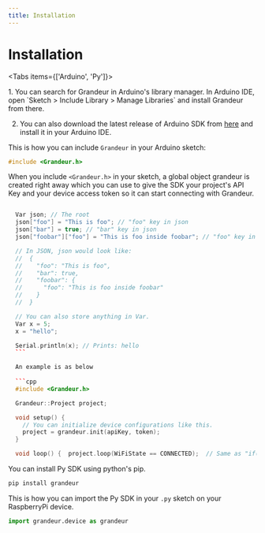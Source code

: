 ```yaml
---
title: Installation
---
```


# Installation

<Tabs items={['Arduino', 'Py']}>

  <Tab>
  1. You can search for Grandeur in Arduino's library manager. In Arduino IDE, open `Sketch > Include Library > Manage Libraries` and install Grandeur from there.

  2. You can also download the latest release of Arduino SDK from [here](https://github.com/grandeurdev/arduino-sdk/releases/tag/1.0.6) and install it in your Arduino IDE.

  This is how you can include `Grandeur` in your Arduino sketch:

```cpp
#include <Grandeur.h>
```

When you include `<Grandeur.h>` in your sketch, a global object grandeur is created right away which you can use to give the SDK your project's API Key and your device access token so it can start connecting with Grandeur.


  ```cpp

    Var json; // The root
    json["foo"] = "This is foo"; // "foo" key in json
    json["bar"] = true; // "bar" key in json
    json["foobar"]["foo"] = "This is foo inside foobar"; // "foo" key in "foobar" key in json

    // In JSON, json would look like:
    //  {
    //    "foo": "This is foo",
    //    "bar": true,
    //    "foobar": {
    //      "foo": "This is foo inside foobar"
    //    }
    //  }

    // You can also store anything in Var.
    Var x = 5;
    x = "hello";

    Serial.println(x); // Prints: hello
    ```

    An example is as below
    
    ```cpp
    #include <Grandeur.h>

    Grandeur::Project project;

    void setup() {
      // You can initialize device configurations like this.
      project = grandeur.init(apiKey, token);
    }

    void loop() {  project.loop(WiFiState == CONNECTED);  // Same as "if(WiFiState == CONNECTED) project.loop();"}

  ```

  </Tab>

  <Tab>

  You can install Py SDK using python's pip.

```bash
pip install grandeur
```

This is how you can import the Py SDK in your `.py` sketch on your RaspberryPi device.

```py
import grandeur.device as grandeur
```
  </Tab>

</Tabs>


